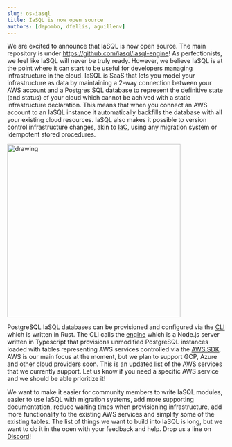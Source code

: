 ```yaml
---
slug: os-iasql
title: IaSQL is now open source
authors: [depombo, dfellis, aguillenv]
---
```


We are excited to announce that IaSQL is now open source. The main repository is under https://github.com/iasql/iasql-engine! As perfectionists, we feel like IaSQL will never be truly ready. However, we believe IaSQL is at the point where it can start to be useful for developers managing infrastructure in the cloud. IaSQL is SaaS that lets you model your infrastructure as data by maintaining a 2-way connection between your AWS account and a Postgres SQL database to represent the definitive state (and status) of your cloud which cannot be achived with a static infrastructure declaration. This means that when you connect an AWS account to an IaSQL instance it automatically backfills the database with all your existing cloud resources. IaSQL also makes it possible to version control infrastructure changes, akin to [IaC](https://en.wikipedia.org/wiki/Infrastructure_as_code), using any migration system or idempotent stored procedures.

<img src="https://iasql.com/lib_TQbMwqDvYvWhOqVJ/ae7kf13uek0k6mul.gif" alt="drawing" width="400"/>

PostgreSQL IaSQL databases can be provisioned and configured via the [CLI](https://github.com/iasql/cli) which is written in Rust. The CLI calls the [engine](https://github.com/iasql/iasql-engine) which is a Node.js server written in Typescript that provisions unmodified PostgreSQL instances loaded with tables representing AWS services controlled via the [AWS SDK](https://www.npmjs.com/package/aws-sdk). AWS is our main focus at the moment, but we plan to support GCP, Azure and other cloud providers soon. This is an [updated list](https://github.com/iasql/iasql-engine#cloud-providers) of the AWS services that we currently support. Let us know if you need a specific AWS service and we should be able prioritize it!

We want to make it easier for community members to write IaSQL modules, easier to use IaSQL with migration systems, add more supporting documentation, reduce waiting times when provisioning infrastructure, add more functionality to the existing AWS services and simplify some of the existing tables. The list of things we want to build into IaSQL is long, but we want to do it in the open with your feedback and help. Drop us a line on [Discord](https://discord.com/invite/machGGczea)!